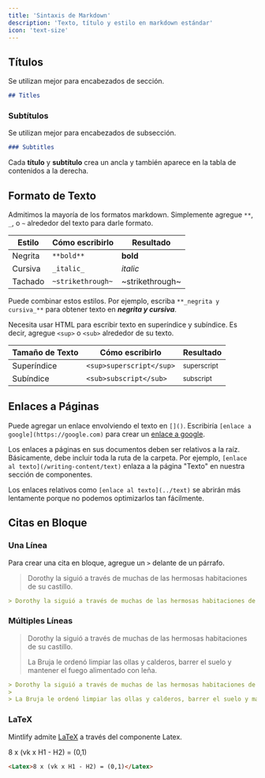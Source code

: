 ```yaml
---
title: 'Sintaxis de Markdown'
description: 'Texto, título y estilo en markdown estándar'
icon: 'text-size'
---
```


## Títulos

Se utilizan mejor para encabezados de sección.

```md
## Titles
```

### Subtítulos

Se utilizan mejor para encabezados de subsección.

```md
### Subtitles
```

<Tip>

Cada **título** y **subtítulo** crea un ancla y también aparece en la tabla de contenidos a la derecha.

</Tip>

## Formato de Texto

Admitimos la mayoría de los formatos markdown. Simplemente agregue `**`, `_`, o `~` alrededor del texto para darle formato.

| Estilo        | Cómo escribirlo   | Resultado      |
| ------------- | ----------------- | -------------- |
| Negrita       | `**bold**`        | **bold**       |
| Cursiva       | `_italic_`        | _italic_       |
| Tachado       | `~strikethrough~` | ~strikethrough~ |

Puede combinar estos estilos. Por ejemplo, escriba `**_negrita y cursiva_**` para obtener texto en **_negrita y cursiva_**.

Necesita usar HTML para escribir texto en superíndice y subíndice. Es decir, agregue `<sup>` o `<sub>` alrededor de su texto.

| Tamaño de Texto | Cómo escribirlo          | Resultado             |
| --------------- | ------------------------ | --------------------- |
| Superíndice     | `<sup>superscript</sup>` | <sup>superscript</sup> |
| Subíndice       | `<sub>subscript</sub>`   | <sub>subscript</sub>   |

## Enlaces a Páginas

Puede agregar un enlace envolviendo el texto en `[]()`. Escribiría `[enlace a google](https://google.com)` para crear un [enlace a google](https://google.com).

Los enlaces a páginas en sus documentos deben ser relativos a la raíz. Básicamente, debe incluir toda la ruta de la carpeta. Por ejemplo, `[enlace al texto](/writing-content/text)` enlaza a la página "Texto" en nuestra sección de componentes.

Los enlaces relativos como `[enlace al texto](../text)` se abrirán más lentamente porque no podemos optimizarlos tan fácilmente.

## Citas en Bloque

### Una Línea

Para crear una cita en bloque, agregue un `>` delante de un párrafo.

> Dorothy la siguió a través de muchas de las hermosas habitaciones de su castillo.

```md
> Dorothy la siguió a través de muchas de las hermosas habitaciones de su castillo.
```

### Múltiples Líneas

> Dorothy la siguió a través de muchas de las hermosas habitaciones de su castillo.
>
> La Bruja le ordenó limpiar las ollas y calderos, barrer el suelo y mantener el fuego alimentado con leña.

```md
> Dorothy la siguió a través de muchas de las hermosas habitaciones de su castillo.
>
> La Bruja le ordenó limpiar las ollas y calderos, barrer el suelo y mantener el fuego alimentado con leña.
```

### LaTeX

Mintlify admite [LaTeX](https://www.latex-project.org) a través del componente Latex.

<Latex>8 x (vk x H1 - H2) = (0,1)</Latex>

```md
<Latex>8 x (vk x H1 - H2) = (0,1)</Latex>
```